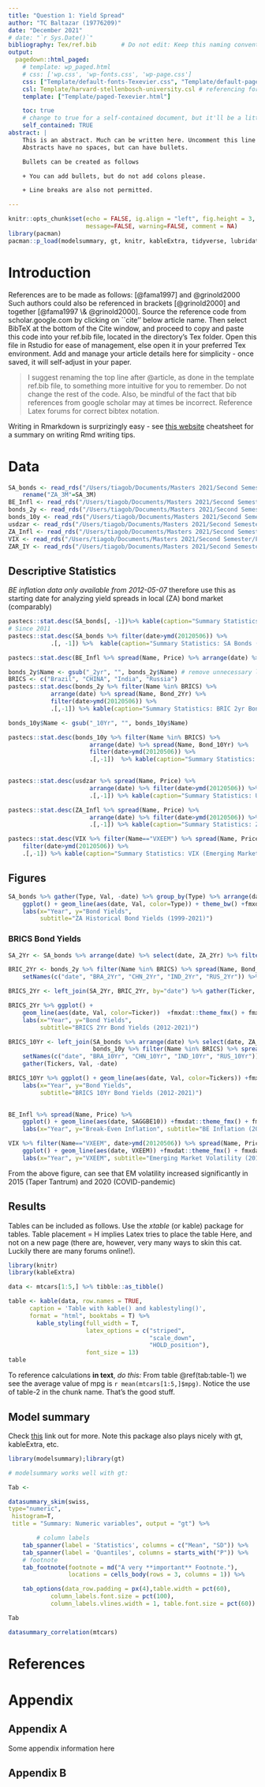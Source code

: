 ```yaml
---
title: "Question 1: Yield Spread"
author: "TC Baltazar (19776209)"
date: "December 2021"
# date: "`r Sys.Date()`"
bibliography: Tex/ref.bib       # Do not edit: Keep this naming convention and location.
output:
  pagedown::html_paged:
    # template: wp_paged.html
    # css: ['wp.css', 'wp-fonts.css', 'wp-page.css']
    css: ["Template/default-fonts-Texevier.css", "Template/default-page-Texevier.css", "Template/default-Texevier.css"]
    csl: Template/harvard-stellenbosch-university.csl # referencing format used.
    template: ["Template/paged-Texevier.html"]

    toc: true
    # change to true for a self-contained document, but it'll be a litte slower for Pandoc to render
    self_contained: TRUE
abstract: |
    This is an abstract. Much can be written here. Uncomment this line to go without an abstract.
    Abstracts have no spaces, but can have bullets.

    Bullets can be created as follows

    + You can add bullets, but do not add colons please.

    + Line breaks are also not permitted.

---
```


```r
knitr::opts_chunk$set(echo = FALSE, ig.align = "left", fig.height = 3, fig.pos = "H", fig.width = 5,
                      message=FALSE, warning=FALSE, comment = NA)
library(pacman)
pacman::p_load(modelsummary, gt, knitr, kableExtra, tidyverse, lubridate, pastecs)
```

\newpage

# Introduction {-}

References are to be made as follows: [@fama1997] and @grinold2000 Such authors could also be referenced in brackets [@grinold2000] and together [@fama1997 \& @grinold2000]. Source the reference code from scholar.google.com by clicking on ``cite'' below article name. Then select BibTeX at the bottom of the Cite window, and proceed to copy and paste this code into your ref.bib file, located in the directory's Tex folder. Open this file in Rstudio for ease of management, else open it in your preferred Tex environment. Add and manage your article details here for simplicity - once saved, it will self-adjust in your paper.

> I suggest renaming the top line after \@article, as done in the template ref.bib file, to something more intuitive for you to remember. Do not change the rest of the code. Also, be mindful of the fact that bib references from google scholar may at times be incorrect. Reference Latex forums for correct bibtex notation.

Writing in Rmarkdown is surprizingly easy - see [this website](https://www.rstudio.com/wp-content/uploads/2015/03/rmarkdown-reference.pdf) cheatsheet for a summary on writing Rmd writing tips.

# Data  {-}

```r

SA_bonds <- read_rds("/Users/tiagob/Documents/Masters 2021/Second Semester/Financial Econometrics/data/SA_Bonds.rds") %>%
    rename("ZA_3M"=SA_3M)
BE_Infl <- read_rds("/Users/tiagob/Documents/Masters 2021/Second Semester/Financial Econometrics/data/BE_Infl.rds")
bonds_2y <- read_rds("/Users/tiagob/Documents/Masters 2021/Second Semester/Financial Econometrics/data/bonds_2y.rds")
bonds_10y <- read_rds("/Users/tiagob/Documents/Masters 2021/Second Semester/Financial Econometrics/data/bonds_10y.rds")
usdzar <- read_rds("/Users/tiagob/Documents/Masters 2021/Second Semester/Financial Econometrics/data/usdzar.rds")
ZA_Infl <- read_rds("/Users/tiagob/Documents/Masters 2021/Second Semester/Financial Econometrics/data/ZA_Infl.rds")
VIX <- read_rds("/Users/tiagob/Documents/Masters 2021/Second Semester/Financial Econometrics/data/IV.rds")
ZAR_IY <- read_rds("/Users/tiagob/Documents/Masters 2021/Second Semester/Financial Econometrics/data/ZAR_IY.rds")
```

## Descriptive Statistics
*BE inflation data only available from 2012-05-07* therefore use this as starting date for analyzing yield spreads in local (ZA) bond market (comparably)

```r
pastecs::stat.desc(SA_bonds[, -1])%>% kable(caption="Summary Statistics: SA Bonds",  format="html", digits=2)
# Since 2011
pastecs::stat.desc(SA_bonds %>% filter(date>ymd(20120506)) %>%
            .[, -1]) %>%  kable(caption="Summary Statistics: SA Bonds (2)",  format="html", digits=2)
```

```r
pastecs::stat.desc(BE_Infl %>% spread(Name, Price) %>% arrange(date) %>% .[, -1]) %>% kable(caption="Summary Statistics: BE Inflation", format="html", digits=2)
```

```r
bonds_2y$Name <- gsub("_2yr", "", bonds_2y$Name) # remove unnecessary label
BRICS <- c("Brazil", "CHINA", "India", "Russia")
pastecs::stat.desc(bonds_2y %>% filter(Name %in% BRICS) %>% 
            arrange(date) %>% spread(Name, Bond_2Yr) %>% 
            filter(date>ymd(20120506)) %>%
            .[,-1]) %>% kable(caption="Summary Statistics: BRIC 2yr Bonds", format="html", digits=2)

```


```r

bonds_10y$Name <- gsub("_10Yr", "", bonds_10y$Name)

pastecs::stat.desc(bonds_10y %>% filter(Name %in% BRICS) %>%
                       arrange(date) %>% spread(Name, Bond_10Yr) %>%
                       filter(date>ymd(20120506)) %>%
                       .[,-1])  %>% kable(caption="Summary Statistics: BRIC 10yr Bonds", format="html", digits=2)
                       
```


```r

pastecs::stat.desc(usdzar %>% spread(Name, Price) %>%
                       arrange(date) %>% filter(date>ymd(20120506)) %>%
                       .[,-1]) %>% kable(caption="Summary Statistics: USDZAR Spot", format="html", digits=2)
```

```r
pastecs::stat.desc(ZA_Infl %>% spread(Name, Price) %>%
                       arrange(date) %>% filter(date>ymd(20120506)) %>%
                       .[,-1]) %>% kable(caption="Summary Statistics: ZA Inflation", format="html", digits=2)
```




```r

pastecs::stat.desc(VIX %>% filter(Name=="VXEEM") %>% spread(Name, Price) %>% arrange(date) %>%
    filter(date>ymd(20120506)) %>%
    .[,-1]) %>% kable(caption="Summary Statistics: VIX (Emerging Markets)", format="html", digits=2)

```


## Figures

```r

SA_bonds %>% gather(Type, Val, -date) %>% group_by(Type) %>% arrange(date) %>%
    ggplot() + geom_line(aes(date, Val, color=Type)) + theme_bw() +fmxdat::theme_fmx() + fmxdat::fmx_cols()+
    labs(x="Year", y="Bond Yields",
         subtitle="ZA Historical Bond Yields (1999-2021)")

```

### BRICS Bond Yields

```r

SA_2Yr <- SA_bonds %>% arrange(date) %>% select(date, ZA_2Yr) %>% filter(date>ymd(20120506)) 

BRIC_2Yr <- bonds_2y %>% filter(Name %in% BRICS) %>% spread(Name, Bond_2Yr) %>% 
    setNames(c("date", "BRA_2Yr", "CHN_2Yr", "IND_2Yr", "RUS_2Yr")) %>% filter(date>ymd(20120506))

BRICS_2Yr <- left_join(SA_2Yr, BRIC_2Yr, by="date") %>% gather(Ticker, Val, -date) 

BRICS_2Yr %>% ggplot() +
    geom_line(aes(date, Val, color=Ticker))  +fmxdat::theme_fmx() + fmxdat::fmx_cols()+
    labs(x="Year", y="Bond Yields",
         subtitle="BRICS 2Yr Bond Yields (2012-2021)")

```

```r

BRICS_10Yr <- left_join(SA_bonds %>% arrange(date) %>% select(date, ZA_10Yr) %>% filter(date>ymd(20120506)), 
                        bonds_10y %>% filter(Name %in% BRICS) %>% spread(Name, Bond_10Yr) %>% 
    setNames(c("date", "BRA_10Yr", "CHN_10Yr", "IND_10Yr", "RUS_10Yr")) %>% filter(date>ymd(20120506)), by="date") %>%
    gather(Tickers, Val, -date) 

BRICS_10Yr %>% ggplot() + geom_line(aes(date, Val, color=Tickers)) +fmxdat::theme_fmx() + fmxdat::fmx_cols()+
    labs(x="Year", y="Bond Yields",
         subtitle="BRICS 10Yr Bond Yields (2012-2021)")
    

```


```r

BE_Infl %>% spread(Name, Price) %>%
    ggplot() + geom_line(aes(date, SAGGBE10)) +fmxdat::theme_fmx() + fmxdat::fmx_cols()+
    labs(x="Year", y="Break-Even Inflation", subtitle="BE Inflation (2012-2021)")

```

```r

VIX %>% filter(Name=="VXEEM", date>ymd(20120506)) %>% spread(Name, Price) %>%
    ggplot() + geom_line(aes(date, VXEEM)) +fmxdat::theme_fmx() + fmxdat::fmx_cols()+
    labs(x="Year", y="VXEEM", subtitle="Emerging Market Volatility (2012-2021)")

```

From the above figure, can see that EM volatility increased significantly in 2015 (Taper Tantrum) and 2020 (COVID-pandemic)


## Results 

Tables can be included as follows. Use the _xtable_ (or kable) package for tables. Table placement = H implies Latex tries to place the table Here, and not on a new page (there are, however, very many ways to skin this cat. Luckily there are many forums online!).

```r
library(knitr)
library(kableExtra)

data <- mtcars[1:5,] %>% tibble::as_tibble()

table <- kable(data, row.names = TRUE,
      caption = 'Table with kable() and kablestyling()',
      format = "html", booktabs = T) %>%
        kable_styling(full_width = T,
                      latex_options = c("striped",
                                        "scale_down",
                                        "HOLD_position"),
                      font_size = 13)
table
```

To reference calculations __in text__, _do this:_ From table \@ref(tab:table-1) we see the average value of mpg is `r mean(mtcars[1:5,]$mpg)`. Notice the use of table-2 in the chunk name. That's the good stuff.

\newpage


## Model summary


Check [this](https://vincentarelbundock.github.io/modelsummary/articles/modelsummary.html) link out for more. Note this package also plays nicely with gt, kableExtra, etc.

```r

library(modelsummary);library(gt)

# modelsummary works well with gt:

Tab <-

datasummary_skim(swiss,
type="numeric",
 histogram=T,
 title = "Summary: Numeric variables", output = "gt") %>%

        # column labels
    tab_spanner(label = 'Statistics', columns = c("Mean", "SD")) %>%
    tab_spanner(label = 'Quantiles', columns = starts_with("P")) %>%
    # footnote
    tab_footnote(footnote = md("A very **important** Footnote."),
                 locations = cells_body(rows = 3, columns = 1)) %>%

    tab_options(data_row.padding = px(4),table.width = pct(60),
            column_labels.font.size = pct(100),
            column_labels.vlines.width = 1, table.font.size = pct(60))

Tab
```



```r

datasummary_correlation(mtcars)

```


# References {-}

<div id="refs"></div>


# Appendix {-}

## Appendix A {-}

Some appendix information here

## Appendix B {-}



